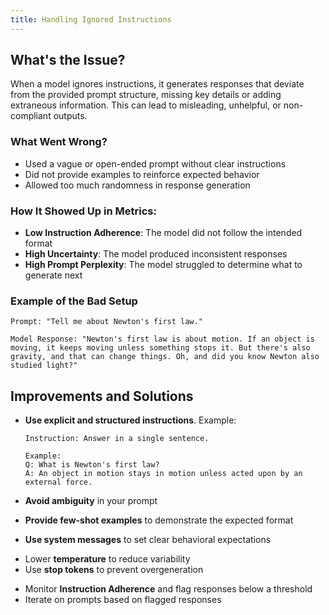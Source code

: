 ```yaml
---
title: Handling Ignored Instructions
---
```


## What's the Issue?

When a model ignores instructions, it generates responses that deviate from the provided prompt structure, missing key details or adding extraneous information. This can lead to misleading, unhelpful, or non-compliant outputs.

### What Went Wrong?
- Used a vague or open-ended prompt without clear instructions
- Did not provide examples to reinforce expected behavior
- Allowed too much randomness in response generation

### How It Showed Up in Metrics:
- **Low Instruction Adherence**: The model did not follow the intended format
- **High Uncertainty**: The model produced inconsistent responses
- **High Prompt Perplexity**: The model struggled to determine what to generate next

### Example of the Bad Setup

```
Prompt: "Tell me about Newton's first law."

Model Response: "Newton's first law is about motion. If an object is moving, it keeps moving unless something stops it. But there's also gravity, and that can change things. Oh, and did you know Newton also studied light?"
```

## Improvements and Solutions
<Steps>
<Step title="Refine Your Prompt Design">

- **Use explicit and structured instructions**. Example:

  ```
  Instruction: Answer in a single sentence.
  
  Example:
  Q: What is Newton's first law?
  A: An object in motion stays in motion unless acted upon by an external force.
  ```

- **Avoid ambiguity** in your prompt
- **Provide few-shot examples** to demonstrate the expected format
- **Use system messages** to set clear behavioral expectations
</Step>
<Step title="Adjust Model Parameters">

- Lower **temperature** to reduce variability
- Use **stop tokens** to prevent overgeneration
</Step>
<Step title="Validate Responses Automatically">

- Monitor **Instruction Adherence** and flag responses below a threshold
- Iterate on prompts based on flagged responses
</Step>
</Steps>
